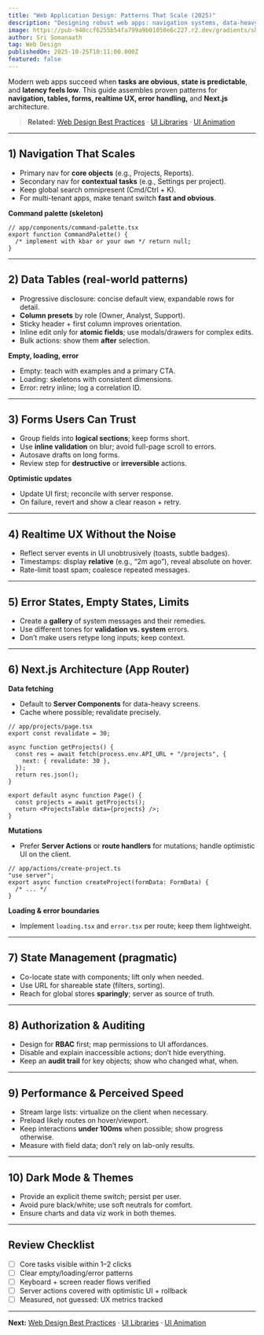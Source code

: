 ```yaml
---
title: "Web Application Design: Patterns That Scale (2025)"
description: "Designing robust web apps: navigation systems, data-heavy UIs, forms, realtime, error states, and performance—combined with Next.js patterns that hold up in production."
image: https://pub-940ccf6255b54fa799a9b01050e6c227.r2.dev/gradients/shade_shifters/shade-shifters-07.png
author: Sri Somanaath
tag: Web Design
publishedOn: 2025-10-25T10:11:00.000Z
featured: false
---
```


Modern web apps succeed when **tasks are obvious**, **state is predictable**, and **latency feels low**. This guide assembles proven patterns for **navigation, tables, forms, realtime UX, error handling,** and **Next.js** architecture.

> **Related:** [Web Design Best Practices](/blog/web-design-best-practices) · [UI Libraries](/blog/ui-libraries) · [UI Animation](/blog/ui-animation)

---

## 1) Navigation That Scales

- Primary nav for **core objects** (e.g., Projects, Reports).
- Secondary nav for **contextual tasks** (e.g., Settings per project).
- Keep global search omnipresent (Cmd/Ctrl + K).
- For multi-tenant apps, make tenant switch **fast and obvious**.

**Command palette (skeleton)**

```tsx
// app/components/command-palette.tsx
export function CommandPalette() {
  /* implement with kbar or your own */ return null;
}
```

---

## 2) Data Tables (real-world patterns)

- Progressive disclosure: concise default view, expandable rows for detail.
- **Column presets** by role (Owner, Analyst, Support).
- Sticky header + first column improves orientation.
- Inline edit only for **atomic fields**; use modals/drawers for complex edits.
- Bulk actions: show them **after** selection.

**Empty, loading, error**

- Empty: teach with examples and a primary CTA.
- Loading: skeletons with consistent dimensions.
- Error: retry inline; log a correlation ID.

---

## 3) Forms Users Can Trust

- Group fields into **logical sections**; keep forms short.
- Use **inline validation** on blur; avoid full-page scroll to errors.
- Autosave drafts on long forms.
- Review step for **destructive** or **irreversible** actions.

**Optimistic updates**

- Update UI first; reconcile with server response.
- On failure, revert and show a clear reason + retry.

---

## 4) Realtime UX Without the Noise

- Reflect server events in UI unobtrusively (toasts, subtle badges).
- Timestamps: display **relative** (e.g., “2m ago”), reveal absolute on hover.
- Rate-limit toast spam; coalesce repeated messages.

---

## 5) Error States, Empty States, Limits

- Create a **gallery** of system messages and their remedies.
- Use different tones for **validation vs. system** errors.
- Don’t make users retype long inputs; keep context.

---

## 6) Next.js Architecture (App Router)

**Data fetching**

- Default to **Server Components** for data-heavy screens.
- Cache where possible; revalidate precisely.

```tsx
// app/projects/page.tsx
export const revalidate = 30;

async function getProjects() {
  const res = await fetch(process.env.API_URL + "/projects", {
    next: { revalidate: 30 },
  });
  return res.json();
}

export default async function Page() {
  const projects = await getProjects();
  return <ProjectsTable data={projects} />;
}
```

**Mutations**

- Prefer **Server Actions** or **route handlers** for mutations; handle optimistic UI on the client.

```tsx
// app/actions/create-project.ts
"use server";
export async function createProject(formData: FormData) {
  /* ... */
}
```

**Loading & error boundaries**

- Implement `loading.tsx` and `error.tsx` per route; keep them lightweight.

---

## 7) State Management (pragmatic)

- Co-locate state with components; lift only when needed.
- Use URL for shareable state (filters, sorting).
- Reach for global stores **sparingly**; server as source of truth.

---

## 8) Authorization & Auditing

- Design for **RBAC** first; map permissions to UI affordances.
- Disable and explain inaccessible actions; don’t hide everything.
- Keep an **audit trail** for key objects; show who changed what, when.

---

## 9) Performance & Perceived Speed

- Stream large lists: virtualize on the client when necessary.
- Preload likely routes on hover/viewport.
- Keep interactions **under 100ms** when possible; show progress otherwise.
- Measure with field data; don’t rely on lab-only results.

---

## 10) Dark Mode & Themes

- Provide an explicit theme switch; persist per user.
- Avoid pure black/white; use soft neutrals for comfort.
- Ensure charts and data viz work in both themes.

---

## Review Checklist

- [ ] Core tasks visible within 1–2 clicks
- [ ] Clear empty/loading/error patterns
- [ ] Keyboard + screen reader flows verified
- [ ] Server actions covered with optimistic UI + rollback
- [ ] Measured, not guessed: UX metrics tracked

---

**Next:** [Web Design Best Practices](/blog/web-design-best-practices) · [UI Libraries](/blog/ui-libraries) · [UI Animation](/blog/ui-animation)
